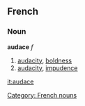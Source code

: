 ==French==
===Noun===
'''audace''' ''f''

#[[audacity]], [[boldness]]
#[[audacity]], [[impudence]]

[[Category: French nouns]]

[[it:audace]]